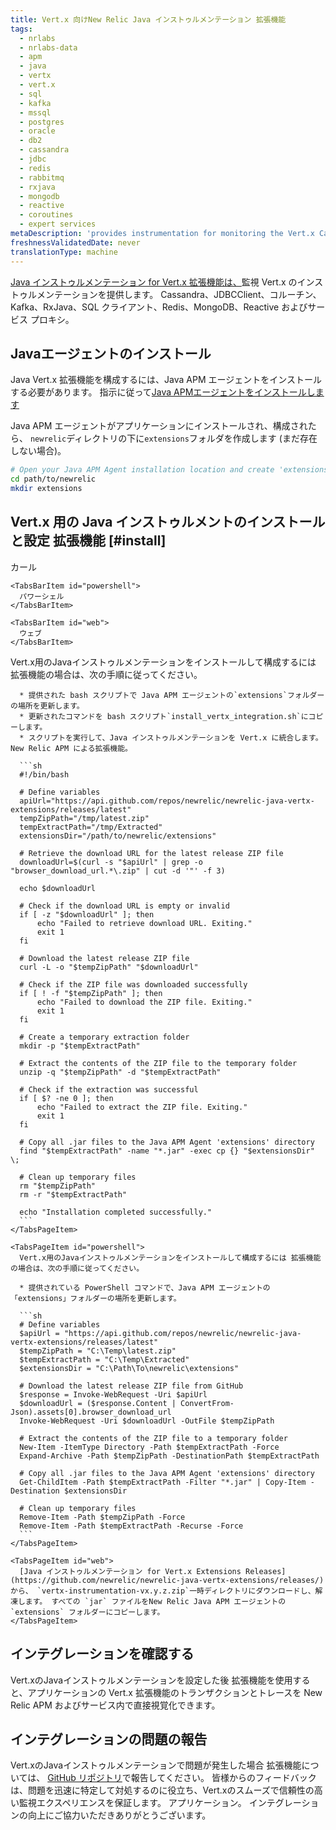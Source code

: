 ```yaml
---
title: Vert.x 向けNew Relic Java インストゥルメンテーション 拡張機能
tags:
  - nrlabs
  - nrlabs-data
  - apm
  - java
  - vertx
  - vert.x
  - sql
  - kafka
  - mssql
  - postgres
  - oracle
  - db2
  - cassandra
  - jdbc
  - redis
  - rabbitmq
  - rxjava
  - mongodb
  - reactive
  - coroutines
  - expert services
metaDescription: 'provides instrumentation for monitoring the Vert.x Cassandra, JDBCClient, Coroutines, Kafka, RxJava, SQL Clients, Redis, MongoDB, Reactive and Service Proxy.'
freshnessValidatedDate: never
translationType: machine
---
```


[Java インストゥルメンテーション for Vert.x 拡張機能は、](https://github.com/newrelic/newrelic-java-vertx-extensions/tree/main)監視 Vert.x のインストゥルメンテーションを提供します。 Cassandra、JDBCClient、コルーチン、Kafka、RxJava、SQL クライアント、Redis、MongoDB、Reactive およびサービス プロキシ。

## Javaエージェントのインストール

Java Vert.x 拡張機能を構成するには、Java APM エージェントをインストールする必要があります。 指示に従って[Java APMエージェントをインストールします](https://docs.newrelic.com/install/java/)

Java APM エージェントがアプリケーションにインストールされ、構成されたら、 `newrelic`ディレクトリの下に`extensions`フォルダを作成します (まだ存在しない場合)。

```bash
# Open your Java APM Agent installation location and create 'extensions' folder ( if it is not existing) 
cd path/to/newrelic
mkdir extensions
```

## Vert.x 用の Java インストゥルメントのインストールと設定 拡張機能 [#install]

<Tabs>
  <TabsBar>
    <TabsBarItem id="curl">
      カール
    </TabsBarItem>

    <TabsBarItem id="powershell">
      パワーシェル
    </TabsBarItem>

    <TabsBarItem id="web">
      ウェブ
    </TabsBarItem>
  </TabsBar>

  <TabsPages>
    <TabsPageItem id="curl">
      Vert.x用のJavaインストゥルメンテーションをインストールして構成するには 拡張機能の場合は、次の手順に従ってください。

      * 提供された bash スクリプトで Java APM エージェントの`extensions`フォルダーの場所を更新します。
      * 更新されたコマンドを bash スクリプト`install_vertx_integration.sh`にコピーします。
      * スクリプトを実行して、Java インストゥルメンテーションを Vert.x に統合します。 New Relic APM による拡張機能。

      ```sh
      #!/bin/bash

      # Define variables
      apiUrl="https://api.github.com/repos/newrelic/newrelic-java-vertx-extensions/releases/latest"
      tempZipPath="/tmp/latest.zip"
      tempExtractPath="/tmp/Extracted"
      extensionsDir="/path/to/newrelic/extensions"

      # Retrieve the download URL for the latest release ZIP file
      downloadUrl=$(curl -s "$apiUrl" | grep -o "browser_download_url.*\.zip" | cut -d '"' -f 3)

      echo $downloadUrl

      # Check if the download URL is empty or invalid
      if [ -z "$downloadUrl" ]; then
          echo "Failed to retrieve download URL. Exiting."
          exit 1
      fi

      # Download the latest release ZIP file
      curl -L -o "$tempZipPath" "$downloadUrl"

      # Check if the ZIP file was downloaded successfully
      if [ ! -f "$tempZipPath" ]; then
          echo "Failed to download the ZIP file. Exiting."
          exit 1
      fi

      # Create a temporary extraction folder
      mkdir -p "$tempExtractPath"

      # Extract the contents of the ZIP file to the temporary folder
      unzip -q "$tempZipPath" -d "$tempExtractPath"

      # Check if the extraction was successful
      if [ $? -ne 0 ]; then
          echo "Failed to extract the ZIP file. Exiting."
          exit 1
      fi

      # Copy all .jar files to the Java APM Agent 'extensions' directory
      find "$tempExtractPath" -name "*.jar" -exec cp {} "$extensionsDir" \;

      # Clean up temporary files
      rm "$tempZipPath"
      rm -r "$tempExtractPath"

      echo "Installation completed successfully."
      ```
    </TabsPageItem>

    <TabsPageItem id="powershell">
      Vert.x用のJavaインストゥルメンテーションをインストールして構成するには 拡張機能の場合は、次の手順に従ってください。

      * 提供されている PowerShell コマンドで、Java APM エージェントの「extensions」フォルダーの場所を更新します。

      ```sh
      # Define variables
      $apiUrl = "https://api.github.com/repos/newrelic/newrelic-java-vertx-extensions/releases/latest"
      $tempZipPath = "C:\Temp\latest.zip"
      $tempExtractPath = "C:\Temp\Extracted"
      $extensionsDir = "C:\Path\To\newrelic\extensions"

      # Download the latest release ZIP file from GitHub
      $response = Invoke-WebRequest -Uri $apiUrl
      $downloadUrl = ($response.Content | ConvertFrom-Json).assets[0].browser_download_url
      Invoke-WebRequest -Uri $downloadUrl -OutFile $tempZipPath

      # Extract the contents of the ZIP file to a temporary folder
      New-Item -ItemType Directory -Path $tempExtractPath -Force
      Expand-Archive -Path $tempZipPath -DestinationPath $tempExtractPath

      # Copy all .jar files to the Java APM Agent 'extensions' directory
      Get-ChildItem -Path $tempExtractPath -Filter "*.jar" | Copy-Item -Destination $extensionsDir

      # Clean up temporary files
      Remove-Item -Path $tempZipPath -Force
      Remove-Item -Path $tempExtractPath -Recurse -Force
      ```
    </TabsPageItem>

    <TabsPageItem id="web">
      [Java インストゥルメンテーション for Vert.x Extensions Releases](https://github.com/newrelic/newrelic-java-vertx-extensions/releases/)から、 `vertx-instrumentation-vx.y.z.zip`一時ディレクトリにダウンロードし、解凍します。 すべての `jar` ファイルをNew Relic Java APM エージェントの `extensions` フォルダーにコピーします。
    </TabsPageItem>
  </TabsPages>
</Tabs>

## インテグレーションを確認する

Vert.xのJavaインストゥルメンテーションを設定した後 拡張機能を使用すると、アプリケーションの Vert.x 拡張機能のトランザクションとトレースを New Relic APM およびサービス内で直接視覚化できます。

## インテグレーションの問題の報告

Vert.xのJavaインストゥルメンテーションで問題が発生した場合 拡張機能については、 [GitHub リポジトリ](https://github.com/newrelic/newrelic-java-vertx-extensions/issues)で報告してください。 皆様からのフィードバックは、問題を迅速に特定して対処するのに役立ち、Vert.xのスムーズで信頼性の高い監視エクスペリエンスを保証します。 アプリケーション。 インテグレーションの向上にご協力いただきありがとうございます。